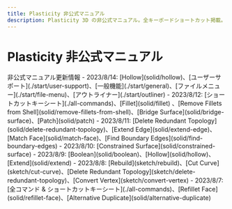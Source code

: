 ```yaml
---
title: Plasticity 非公式マニュアル
description: Plasticity 3D の非公式マニュアル。全キーボードショートカット掲載。日々更新中！
---
```


# Plasticity 非公式マニュアル

<Cards>
    <Card title="全コマンド & ショートカットキー" href="./all-commands" />
    <Card title="はじめに" href="./start" />
    <Card title="3Dビューポート" href="./3d-viewport" />
    <Card title="ツール" href="./tool" />
    <Card title="共通のコマンド" href="./common" />
    <Card title="スケッチのコマンド" href="./sketch" />
    <Card title="ソリッドのコマンド" href="./solid" />
    <Card title="CADエッセンシャル" href="./cad-essentials" />
</Cards>

<Callout type="info" emoji="ℹ️">
非公式マニュアル更新情報
- 2023/8/14: [Hollow](solid/hollow)、[ユーザーサポート](./start/user-support)、[一般機能](./start/general)、[ファイルメニュー](./start/file-menu)、[アウトライナー](./start/outliner)
- 2023/8/12: [ショートカットキーシート](./all-commands)、[Fillet](solid/fillet) 、[Remove Fillets from Shell](solid/remove-fillets-from-shell)、[Bridge Surface](solid/bridge-surface)、[Patch](solid/patch)
- 2023/8/11: [Delete Redundant Topology](solid/delete-redundant-topology)、[Extend Edge](solid/extend-edge)、[Match Face](solid/match-face)、[Find Boundary Edges](solid/find-boundary-edges)
- 2023/8/10: [Constrained Surface](solid/constrained-surface)
- 2023/8/9: [Boolean](solid/boolean)、[Hollow](solid/hollow)、[Extend](solid/extend) 
- 2023/8/8: [Rebuild](sketch/rebuild)、[Cut Curve](sketch/cut-curve)、[Delete Redundant Topology](sketch/delete-redundant-topology)、[Convert Vertex](sketch/convert-vertex) 
- 2023/8/7: [全コマンド & ショートカットキーシート](./all-commands)、[Refillet Face](solid/refillet-face)、[Alternative Duplicate](solid/alternative-duplicate) 
</Callout>


